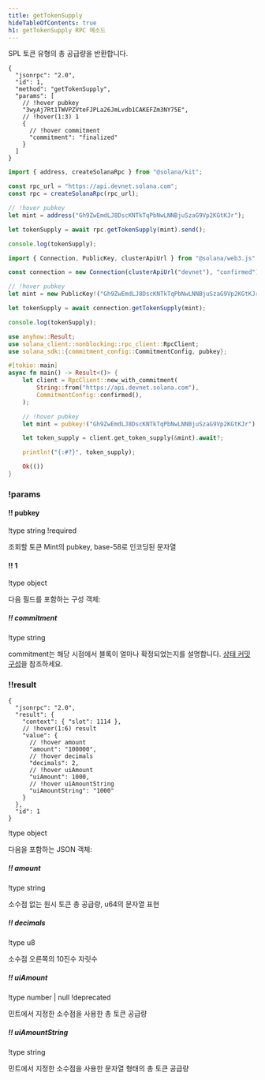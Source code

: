 ```yaml
---
title: getTokenSupply
hideTableOfContents: true
h1: getTokenSupply RPC 메소드
---
```


SPL 토큰 유형의 총 공급량을 반환합니다.

<APIMethod>

```jsonc !!request curl
{
  "jsonrpc": "2.0",
  "id": 1,
  "method": "getTokenSupply",
  "params": [
    // !hover pubkey
    "3wyAj7Rt1TWVPZVteFJPLa26JmLvdb1CAKEFZm3NY75E",
    // !hover(1:3) 1
    {
      // !hover commitment
      "commitment": "finalized"
    }
  ]
}
```

```ts !!request title="Kit"
import { address, createSolanaRpc } from "@solana/kit";

const rpc_url = "https://api.devnet.solana.com";
const rpc = createSolanaRpc(rpc_url);

// !hover pubkey
let mint = address("Gh9ZwEmdLJ8DscKNTkTqPbNwLNNBjuSzaG9Vp2KGtKJr");

let tokenSupply = await rpc.getTokenSupply(mint).send();

console.log(tokenSupply);
```

```ts !!request title="web3.js"
import { Connection, PublicKey, clusterApiUrl } from "@solana/web3.js";

const connection = new Connection(clusterApiUrl("devnet"), "confirmed");

// !hover pubkey
let mint = new PublicKey!("Gh9ZwEmdLJ8DscKNTkTqPbNwLNNBjuSzaG9Vp2KGtKJr");

let tokenSupply = await connection.getTokenSupply(mint);

console.log(tokenSupply);
```

```rs !!request title="Rust"
use anyhow::Result;
use solana_client::nonblocking::rpc_client::RpcClient;
use solana_sdk::{commitment_config::CommitmentConfig, pubkey};

#[tokio::main]
async fn main() -> Result<()> {
    let client = RpcClient::new_with_commitment(
        String::from("https://api.devnet.solana.com"),
        CommitmentConfig::confirmed(),
    );

    // !hover pubkey
    let mint = pubkey!("Gh9ZwEmdLJ8DscKNTkTqPbNwLNNBjuSzaG9Vp2KGtKJr");

    let token_supply = client.get_token_supply(&mint).await?;

    println!("{:#?}", token_supply);

    Ok(())
}
```

### !params

#### !! pubkey

!type string !required

조회할 토큰 Mint의 pubkey, base-58로 인코딩된 문자열

#### !! 1

!type object

다음 필드를 포함하는 구성 객체:

##### !! commitment

!type string

commitment는 해당 시점에서 블록이 얼마나 확정되었는지를 설명합니다.
[상태 커밋 구성](/docs/rpc#configuring-state-commitment)을 참조하세요.

### !!result

```jsonc !response
{
  "jsonrpc": "2.0",
  "result": {
    "context": { "slot": 1114 },
    // !hover(1:6) result
    "value": {
      // !hover amount
      "amount": "100000",
      // !hover decimals
      "decimals": 2,
      // !hover uiAmount
      "uiAmount": 1000,
      // !hover uiAmountString
      "uiAmountString": "1000"
    }
  },
  "id": 1
}
```

!type object

다음을 포함하는 JSON 객체:

##### !! amount

!type string

소수점 없는 원시 토큰 총 공급량, u64의 문자열 표현

##### !! decimals

!type u8

소수점 오른쪽의 10진수 자릿수

##### !! uiAmount

!type number | null !deprecated

민트에서 지정한 소수점을 사용한 총 토큰 공급량

##### !! uiAmountString

!type string

민트에서 지정한 소수점을 사용한 문자열 형태의 총 토큰 공급량

</APIMethod>

